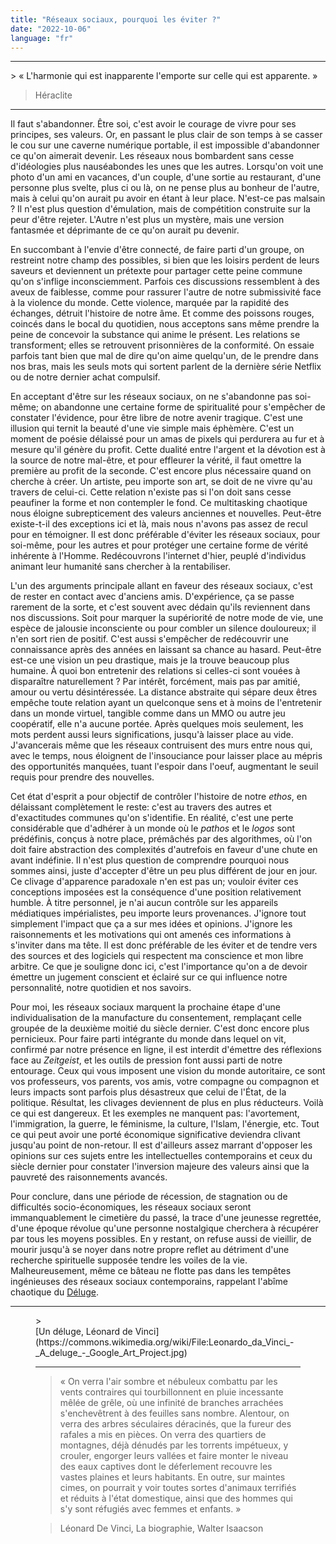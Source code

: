```yaml
---
title: "Réseaux sociaux, pourquoi les éviter ?"
date: "2022-10-06"
language: "fr"
---
```



<Hr />
> « L'harmonie qui est inapparente l'emporte sur celle qui est apparente. »

> <footer>Héraclite</footer>

<Hr />

Il faut s'abandonner. Être soi, c'est avoir le courage de vivre pour ses principes, ses valeurs. Or, en passant le plus clair de son temps à se casser le cou sur une caverne numérique portable, il est impossible d'abandonner ce qu'on aimerait devenir. Les réseaux<Sidenote withNumber note="À savoir les réseaux sociaux contemporains." /> nous bombardent sans cesse d'idéologies plus nauséabondes les unes que les autres. Lorsqu'on voit une photo d'un ami en vacances, d'un couple, d'une sortie au restaurant, d'une personne plus svelte, plus ci ou là, on ne pense plus au bonheur de l'autre, mais à celui qu'on aurait pu avoir en étant à leur place. N'est-ce pas malsain ? Il n'est plus question d'émulation, mais de compétition construite sur la peur d'être rejeter. L'Autre n'est plus un mystère, mais une version fantasmée et déprimante de ce qu'on aurait pu devenir.

En succombant à l'envie d'être connecté, de faire parti d'un groupe, on restreint notre champ des possibles, si bien que les loisirs perdent de leurs saveurs et deviennent un prétexte pour partager cette peine commune qu'on s'inflige inconsciemment. Parfois ces discussions ressemblent à des aveux de faiblesse, comme pour rassurer l'autre de notre submissivité face à la violence du monde. Cette violence, marquée par la rapidité des échanges, détruit l'histoire de notre âme. Et comme des poissons rouges, coincés dans le bocal du quotidien, nous acceptons sans même prendre la peine de concevoir la substance qui anime le présent. Les relations se transforment; elles se retrouvent prisonnières de la conformité. On essaie parfois tant bien que mal de dire qu'on aime quelqu'un, de le prendre dans nos bras, mais les seuls mots qui sortent parlent de la dernière série Netflix ou de notre dernier achat compulsif.

En acceptant d'être sur les réseaux sociaux, on ne s'abandonne pas soi-même; on abandonne une certaine forme de spiritualité pour s'empêcher de constater l'évidence, pour être libre de notre avenir tragique. C'est une illusion qui ternit la beauté d'une vie simple mais éphèmère. C'est un moment de poésie délaissé pour un amas de pixels qui perdurera au fur et à mesure qu'il génère du profit. Cette dualité entre l'argent et la dévotion est à la source de notre mal-être, et pour effleurer la vérité, il faut omettre la première au profit de la seconde. C'est encore plus nécessaire quand on cherche à créer. Un artiste, peu importe son art, se doit de ne vivre qu'au travers de celui-ci. Cette relation n'existe pas si l'on doit sans cesse peaufiner la forme et non contempler le fond. Ce multitasking chaotique nous éloigne subrepticement des valeurs anciennes et nouvelles. Peut-être existe-t-il des exceptions ici et là, mais nous n'avons pas assez de recul pour en témoigner. Il est donc préférable d'éviter les réseaux sociaux, pour soi-même, pour les autres et pour protéger une certaine forme de vérité inhérente à l'Homme. Redécouvrons l'internet d'hier, peuplé d'individus animant leur humanité sans chercher à la rentabiliser.

L'un des arguments principale allant en faveur des réseaux sociaux, c'est de rester en contact avec d'anciens amis. D'expérience, ça se passe rarement de la sorte, et c'est souvent avec dédain qu'ils reviennent dans nos discussions. Soit pour marquer la supériorité de notre mode de vie, une espèce de jalousie inconsciente ou pour combler un silence douloureux; il n'en sort rien de positif. C'est aussi s'empêcher de redécouvrir une connaissance après des années en laissant sa chance au hasard. Peut-être est-ce une vision un peu drastique, mais je la trouve beaucoup plus humaine. À quoi bon entretenir des relations si celles-ci sont vouées à disparaître naturellement ? Par intérêt, forcément, mais pas par amitié, amour ou vertu désintéressée. La distance abstraite qui sépare deux êtres empêche toute relation ayant un quelconque sens et à moins de l'entretenir dans un monde virtuel, tangible comme dans un MMO ou autre jeu coopératif, elle n'a aucune portée. Après quelques mois seulement, les mots perdent aussi leurs significations, jusqu'à laisser place au vide. J'avancerais même que les réseaux contruisent des murs entre nous qui, avec le temps, nous éloignent de l'insouciance pour laisser place au mépris des opportunités manquées, tuant l'espoir dans l'oeuf, augmentant le seuil requis pour prendre des nouvelles.

Cet état d'esprit a pour objectif de contrôler l'histoire de notre _ethos_, en délaissant complètement le reste: c'est au travers des autres et d'exactitudes communes qu'on s'identifie. En réalité, c'est une perte considérable que d'adhérer à un monde où le _pathos_ et le _logos_ sont prédéfinis, conçus à notre place, prémâchés par des algorithmes, où l'on doit faire abstraction des complexités d'autrefois en faveur d'une chute en avant indéfinie. Il n'est plus question de comprendre pourquoi nous sommes ainsi, juste d'accepter d'être un peu plus différent de jour en jour. Ce clivage d'apparence paradoxale n'en est pas un; vouloir éviter ces conceptions imposées est la conséquence d'une position relativement humble. À titre personnel, je n'ai aucun contrôle sur les appareils médiatiques impérialistes, peu importe leurs provenances. J'ignore tout simplement l'impact que ça a sur mes idées et opinions. J'ignore les raisonnements et les motivations qui ont amenés ces informations à s'inviter dans ma tête. Il est donc préférable de les éviter et de tendre vers des sources et des logiciels qui respectent ma conscience et mon libre arbitre. Ce que je souligne donc ici, c'est l'importance qu'on a de devoir émettre un jugement conscient et éclairé sur ce qui influence notre personnalité, notre quotidien et nos savoirs.

Pour moi, les réseaux sociaux marquent la prochaine étape d'une individualisation de la manufacture du consentement, remplaçant celle groupée de la deuxième moitié du siècle dernier. C'est donc encore plus pernicieux. Pour faire parti intégrante du monde dans lequel on vit, confirmé par notre présence en ligne, il est interdit d'émettre des réflexions face au _Zeitgeist_, et les outils de pression font aussi parti de notre entourage. Ceux qui vous imposent une vision du monde autoritaire, ce sont vos professeurs, vos parents, vos amis, votre compagne ou compagnon et leurs impacts sont parfois plus désastreux que celui de l'État, de la politique. Résultat, les clivages deviennent de plus en plus réducteurs. Voilà ce qui est dangereux. Et les exemples ne manquent pas: l'avortement, l'immigration, la guerre, le féminisme, la culture, l'Islam, l'énergie, etc. Tout ce qui peut avoir une porté économique significative deviendra clivant jusqu'au point de non-retour. Il est d'ailleurs assez marrant d'opposer les opinions sur ces sujets entre les intellectuelles contemporains et ceux du siècle dernier pour constater l'inversion majeure des valeurs ainsi que la pauvreté des raisonnements avancés.

Pour conclure, dans une période de récession, de stagnation ou de difficultés socio-économiques, les réseaux sociaux seront immanquablement le cimetière du  passé, la trace d'une jeunesse regrettée, d'une époque révolue qu'une personne nostalgique cherchera à récupérer par tous les moyens possibles. En y restant, on refuse aussi de vieillir, de mourir jusqu'à se noyer dans notre propre reflet au détriment d'une recherche spirituelle supposée tendre les voiles de la vie. Malheureusement, même ce bâteau ne flotte pas dans les tempêtes ingénieuses des réseaux sociaux contemporains, rappelant l'abîme chaotique du [Déluge](https://fr.wikipedia.org/wiki/D%C3%A9luge).

<Hr />

<Figure
  src="/images/Leonardo_da_Vinci_-_A_deluge_-_Google_Art_Project.jpg"
  alt="Le déluge, Leonard de Vinci"
  note="Illustration du déluge par De Vinci vers la fin de sa vie en France, où, suite à une attaque, il décrit sa vision avec beaucoup d'émotions de la fin du monde, analogie de sa propre mort. La Nature finit toujours par dominer l'Homme et l'harmonie du monde ne repose que sur elle."
  withSideNote
/>
> <footer>[Un déluge, Léonard de Vinci](https://commons.wikimedia.org/wiki/File:Leonardo_da_Vinci_-_A_deluge_-_Google_Art_Project.jpg)</footer>

<Hr />

> « On verra l'air sombre et nébuleux combattu par les vents contraires qui tourbillonnent en pluie incessante mêlée de grêle, où une infinité de branches arrachées s'enchevêtrent à des feuilles sans nombre. Alentour, on verra des arbres séculaires déracinés, que la fureur des rafales a mis en pièces. On verra des quartiers de montagnes, déjà dénudés par les torrents impétueux, y crouler, engorger leurs vallées et faire monter le niveau des eaux captives dont le déferlement recouvre les vastes plaines et leurs habitants. En outre, sur maintes cimes, on pourrait y voir toutes sortes d'animaux terrifiés et réduits à l'état domestique, ainsi que des hommes qui s'y sont réfugiés avec femmes et enfants. »

> <footer>Léonard De Vinci, La biographie, Walter Isaacson</footer>

